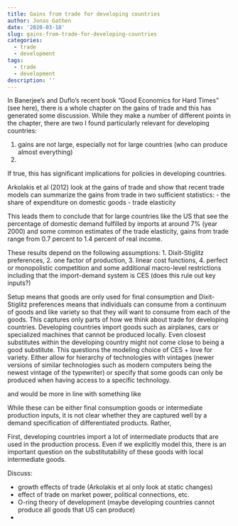 ```yaml
---
title: Gains from trade for developing countries
author: Jonas Gathen
date: '2020-03-18'
slug: gains-from-trade-for-developing-countries
categories:
  - trade
  - development
tags:
  - trade
  - development
description: ''
---
```


In Banerjee's and Duflo's recent book "Good Economics for Hard Times" (see here), there is a whole chapter on the gains of trade and this has generated some discussion. While they make a number of different points in the chapter, there are two I found particularly relevant for developing countries: 

1. gains are not large, especially not for large countries (who can produce almost everything)
2. 

If true, this has significant implications for policies in developing countries. 


Arkolakis et al (2012) look at the gains of trade and show that recent trade models can summarize the gains from trade in two sufficient statistics: 
  - the share of expenditure on domestic goods
  - trade elasticity

This leads them to conclude that for large countries like the US that see the percentage of domestic demand fulfilled by imports at around 7% (year 2000) and some common estimates of the trade elasticity, gains from trade range from 0.7 percent to 1.4 percent of real income. 

These results depend on the following assumptions: 1. Dixit-Stiglitz preferences, 2. one factor of production, 3. linear cost functions, 4. perfect or monopolistic competition and some additional macro-level restrictions including that the import-demand system is CES (does this rule out key inputs?)

Setup means that goods are only used for final consumption and Dixit-Stiglitz preferences means that individuals can consume from a continuum of goods and like variety so that they will want to consume from each of the goods. This captures only parts of how we think about trade for developing countries. Developing countries import goods such as airplanes, cars or specialized machines that cannot be produced locally. Even closest substitutes within the developing country might not come close to being a good substitute. This questions the modeling choice of CES + love for variety. Either allow for hierarchy of technologies with vintages (newer versions of similar technologies such as modern computers being the newest vintage of the typewriter) or specify that some goods can only be produced when having access to a specific technology. 



and would be more in line with something like 

While these can be either final consumption goods or intermediate production inputs, it is not clear whether they are captured well by a demand specification of differentiated products. Rather, 

First, developing countries import a lot of intermediate products that are used in the production process. Even if we explicitly model this, there is an important question on the substitutability of these goods with local intermediate goods. 


Discuss: 

- growth effects of trade (Arkolakis et al only look at static changes)
- effect of trade on market power, political connections, etc.
- O-ring theory of development (maybe developing countries cannot produce all goods that US can produce)
- 





